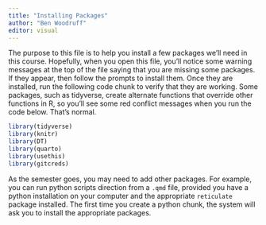 ```yaml
---
title: "Installing Packages"
author: "Ben Woodruff"
editor: visual
---
```


The purpose to this file is to help you install a few packages we'll need in this course. Hopefully, when you open this file, you'll notice some warning messages at the top of the file saying that you are missing some packages. If they appear, then follow the prompts to install them. Once they are installed, run the following code chunk to verify that they are working. Some packages, such as tidyverse, create alternate functions that override other functions in R, so you'll see some red conflict messages when you run the code below. That's normal.

```r
library(tidyverse)
library(knitr)
library(DT)
library(quarto)
library(usethis)
library(gitcreds)
```

As the semester goes, you may need to add other packages. For example, you can run python scripts direction from a `.qmd` file, provided you have a python installation on your computer and the appropriate `reticulate` package installed. The first time you create a python chunk, the system will ask you to install the appropriate packages.
